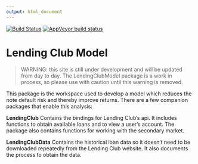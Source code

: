 ```yaml
---
output: html_document
---
```


[![Build Status](https://travis-ci.org/kuhnrl30/LendingClubModel.svg?branch=master)](https://travis-ci.org/kuhnrl30/LendingClubModel) [![AppVeyor build status](https://ci.appveyor.com/api/projects/status/github/kuhnrl30/LendingClubModel?branch=master&svg=true)](https://ci.appveyor.com/project/kuhnrl30/LendingClubModel/branch/master)

# Lending Club Model 

> WARNING: this site is still under development and will be updated from day to day. The LendingClubModel package is a work in process, so please use with caution until this warning is removed. 

This package is the workspace used to develop a model which reduces the note default risk and thereby improve returns. There are a few companion packages that enable this analysis:  

**LendingClub** 
Contains the bindings for Lending Club's api. It includes functions to obtain available loans and to view a user's account. The package also contains functions for working with the secondary market. 

**LendingClubData** 
Contains the historical loan data so it doesn't need to be downloaded repeatedly from the Lending Club website. It also documents the process to obtain the  data.  
